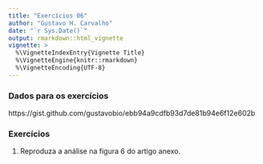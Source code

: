 ```yaml
---
title: "Exercícios 06"
author: "Gustavo H. Carvalho"
date: "`r Sys.Date()`"
output: rmarkdown::html_vignette
vignette: >
  %\VignetteIndexEntry{Vignette Title}
  %\VignetteEngine{knitr::rmarkdown}
  %\VignetteEncoding{UTF-8}
---
```


### Dados para os exercícios
  
https://gist.github.com/gustavobio/ebb94a9cdfb93d7de81b94e6f12e602b

### Exercícios

1. Reproduza a análise na figura 6 do artigo anexo.

